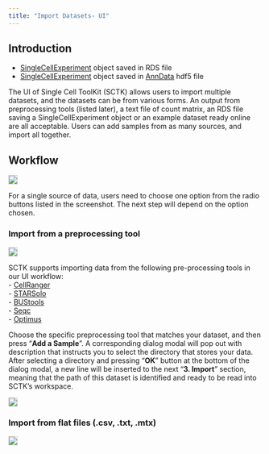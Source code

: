 ```yaml
---
title: "Import Datasets- UI"
---
```


## Introduction

- [SingleCellExperiment](https://bioconductor.org/packages/release/bioc/html/SingleCellExperiment.html) object saved in RDS file
- [SingleCellExperiment](https://bioconductor.org/packages/release/bioc/html/SingleCellExperiment.html) object saved in [AnnData](https://github.com/theislab/anndata) hdf5 file  

The UI of Single Cell ToolKit (SCTK) allows users to import multiple datasets, and the datasets can be from various forms. An output from preprocessing tools (listed later), a text file of count matrix, an RDS file saving a SingleCellExperiment object or an example dataset ready online are all acceptable. Users can add samples from as many sources, and import all together.  

## Workflow

<img src="import_ui_source.png" style="border: 1px solid rgba(0,0,0,0.2)"></img>

For a single source of data, users need to choose one option from the radio buttons listed in the screenshot. The next step will depend on the option chosen.  

### Import from a preprocessing tool

<img src="import_ui_source1.png" style="border: 1px solid rgba(0,0,0,0.2)"></img>

SCTK supports importing data from the following pre-processing tools in our UI workflow:  
- [CellRanger](https://support.10xgenomics.com/single-cell-gene-expression/software/pipelines/latest/what-is-cell-ranger)  
- [STARSolo](https://github.com/alexdobin/STAR/blob/master/docs/STARsolo.md)  
- [BUStools](https://github.com/BUStools/bustools)  
- [Seqc](https://github.com/ambrosejcarr/seqc)  
- [Optimus](https://data.humancellatlas.org/pipelines/optimus-workflow)  

Choose the specific preprocessing tool that matches your dataset, and then press "**Add a Sample**". A corresponding dialog modal will pop out with description that instructs you to select the directory that stores your data. After selecting a directory and pressing "**OK**" button at the bottom of the dialog modal, a new line will be inserted to the next "**3. Import**" section, meaning that the path of this dataset is identified and ready to be read into SCTK's workspace. 

<img src="import_ui_sampleList.png" style="border: 1px solid rgba(0,0,0,0.2)"></img>

### Import from flat files (.csv, .txt, .mtx)

<img src="import_ui_source2.png" style="border: 1px solid rgba(0,0,0,0.2)"></img>